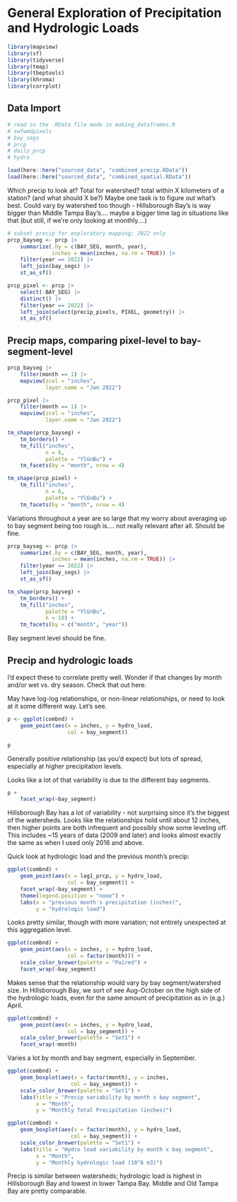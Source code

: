 # General Exploration of Precipitation and Hydrologic Loads  


```r
library(mapview)
library(sf)
library(tidyverse)
library(tmap)
library(tbeptools)
library(khroma)
library(corrplot)
```

## Data Import  


```r
# read in the .RData file made in making_dataframes.R
# swfwmdpixels
# bay_segs
# prcp
# daily_prcp
# hydro

load(here::here("sourced_data", "combined_precip.RData"))
load(here::here("sourced_data", "combined_spatial.RData"))
```


Which precip to look at? Total for watershed? total within X kilometers of a station? (and what should X be?) Maybe one task is to figure out what's best. Could vary by watershed too though - Hillsborough Bay's is way bigger than Middle Tampa Bay's.... maybe a bigger time lag in situations like that (but still, if we're only looking at monthly....)

```r
# subset precip for exploratory mapping; 2022 only
prcp_bayseg <- prcp |> 
    summarize(.by = c(BAY_SEG, month, year),
              inches = mean(inches, na.rm = TRUE)) |> 
    filter(year == 2022) |> 
    left_join(bay_segs) |> 
    st_as_sf()

prcp_pixel <- prcp |> 
    select(-BAY_SEG) |> 
    distinct() |> 
    filter(year == 2022) |> 
    left_join(select(precip_pixels, PIXEL, geometry)) |> 
    st_as_sf()
```

## Precip maps, comparing pixel-level to bay-segment-level  

```r
prcp_bayseg |> 
    filter(month == 1) |> 
    mapview(zcol = "inches",
            layer.name = "Jan 2022")

prcp_pixel |> 
    filter(month == 1) |> 
    mapview(zcol = "inches",
            layer.name = "Jan 2022")
```


```r
tm_shape(prcp_bayseg) +
    tm_borders() +
    tm_fill("inches",
            n = 6,
            palette = "YlGnBu") +
    tm_facets(by = "month", nrow = 4)

tm_shape(prcp_pixel) +
    tm_fill("inches",
            n = 6,
            palette = "YlGnBu") +
    tm_facets(by = "month", nrow = 4)

```

Variations throughout a year are so large that my worry about averaging up to bay segment being too rough is.... not really relevant after all. Should be fine.  

```r
prcp_bayseg <- prcp |> 
    summarize(.by = c(BAY_SEG, month, year),
              inches = mean(inches, na.rm = TRUE)) |> 
    filter(year == 2022) |> 
    left_join(bay_segs) |> 
    st_as_sf()

tm_shape(prcp_bayseg) +
    tm_borders() +
    tm_fill("inches",
            palette = "YlGnBu",
            n = 10) +
    tm_facets(by = c("month", "year"))
```

Bay segment level should be fine.  

## Precip and hydrologic loads  

I'd expect these to correlate pretty well. Wonder if that changes by month and/or wet vs. dry season. Check that out here.  
 
 
May have log-log relationships, or non-linear relationships, or need to look at it some different way. Let's see.  

```r
p <- ggplot(combnd) +
    geom_point(aes(x = inches, y = hydro_load,
                   col = bay_segment))

p
```

Generally positive relationship (as you'd expect) but lots of spread, especially at higher precipitation levels.  

Looks like a lot of that variability is due to the different bay segments.  

```r
p +
    facet_wrap(~bay_segment)
```

Hillsborough Bay has a lot of variability - not surprising since it's the biggest of the watersheds.  Looks like the relationships hold until about 12 inches, then higher points are both infrequent and possibly show some leveling off.  This includes ~15 years of data (2009 and later) and looks almost exactly the same as when I used only 2016 and above.    


Quick look at hydrologic load and the previous month's precip:  

```r
ggplot(combnd) +
    geom_point(aes(x = lag1_prcp, y = hydro_load,
                   col = bay_segment)) +
    facet_wrap(~bay_segment) +
    theme(legend.position = "none") +
    labs(x = "previous month's precipitation (inches)",
         y = "hydrologic load")
```

Looks pretty similar, though with more variation; not entirely unexpected at this aggregation level.  


```r
ggplot(combnd) +
    geom_point(aes(x = inches, y = hydro_load,
                   col = factor(month))) +
    scale_color_brewer(palette = "Paired") +
    facet_wrap(~bay_segment)
```

Makes sense that the relationship would vary by bay segment/watershed size. In Hillsborough Bay, we sort of see Aug-October on the high side of the hydrologic loads, even for the same amount of precipitation as in (e.g.) April.    

```r
ggplot(combnd) +
    geom_point(aes(x = inches, y = hydro_load,
                   col = bay_segment)) +
    scale_color_brewer(palette = "Set1") +
    facet_wrap(~month)
```

Varies a lot by month and bay segment, especially in September.  

```r
ggplot(combnd) +
    geom_boxplot(aes(x = factor(month), y = inches,
                    col = bay_segment)) +
    scale_color_brewer(palette = "Set1") +
    labs(title = "Precip variability by month x bay segment",
         x = "Month",
         y = "Monthly Total Precipitation (inches)")

ggplot(combnd) +
    geom_boxplot(aes(x = factor(month), y = hydro_load,
                    col = bay_segment)) +
    scale_color_brewer(palette = "Set1") +
    labs(title = "Hydro load variability by month x bay segment",
         x = "Month",
         y = "Monthly hydrologic load (10^6 m3)")
```

Precip is similar between watersheds; hydrologic load is highest in Hillsborough Bay and lowest in lower Tampa Bay. Middle and Old Tampa Bay are pretty comparable.  

